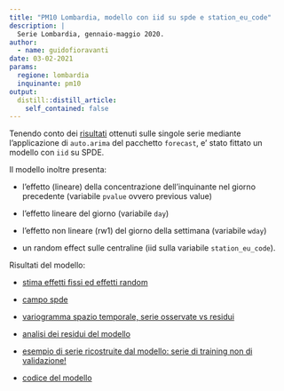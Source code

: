 ```yaml
---
title: "PM10 Lombardia, modello con iid su spde e station_eu_code"
description: |
  Serie Lombardia, gennaio-maggio 2020.
author:
  - name: guidofioravanti
date: 03-02-2021
params:
  regione: lombardia
  inquinante: pm10
output:
  distill::distill_article:
    self_contained: false
---
```


Tenendo conto dei [risultati](https://progettopulvirus.github.io/pulvinla/posts/2021-03-02-arimax-pm10-con-pvalue/) ottenuti sulle singole serie mediante l'applicazione di `auto.arima` del pacchetto `forecast`, e' stato fittato un modello con `iid` su SPDE.

Il modello inoltre presenta:

- l'effetto (lineare) della concentrazione dell'inquinante nel giorno precedente (variabile `pvalue` ovvero previous value)

- l'effetto lineare del giorno (variabile `day`)

- l'effetto non lineare (rw1) del giorno della settimana (variabile `wday`)

- un random effect sulle centraline (iid sulla variabile `station_eu_code`).

Risultati del modello:

- [stima effetti fissi ed effetti random](analisi-covariate.html) 

- [campo spde](risultati-spde.html)  

- [variogramma spazio temporale, serie osservate vs residui](disegnaVariogramma.html)

- [analisi dei residui del modello](analisi-residui-modello.html)

- [esempio di serie ricostruite dal modello: serie di training non di validazione!](serieFittate.html)

- [codice del modello](codice-modello-prima-versione.html) 
